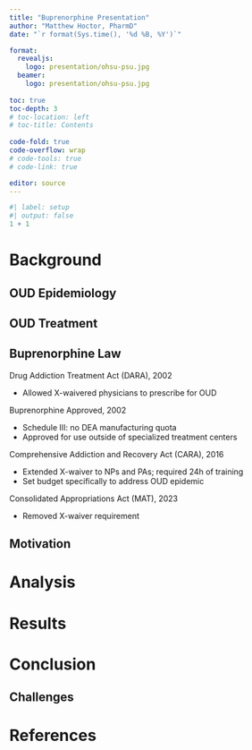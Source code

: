 ```yaml
---
title: "Buprenorphine Presentation"
author: "Matthew Hoctor, PharmD"
date: "`r format(Sys.time(), '%d %B, %Y')`"

format:
  revealjs:
    logo: presentation/ohsu-psu.jpg
  beamer:
    logo: presentation/ohsu-psu.jpg
  
toc: true
toc-depth: 3
# toc-location: left
# toc-title: Contents
  
code-fold: true
code-overflow: wrap
# code-tools: true
# code-link: true

editor: source
---
```


```r
#| label: setup
#| output: false
1 + 1
```

# Background

## OUD Epidemiology

## OUD Treatment

## Buprenorphine Law

Drug Addiction Treatment Act (DARA), 2002

-   Allowed X-waivered physicians to prescribe for OUD

Buprenorphine Approved, 2002

-   Schedule III: no DEA manufacturing quota
-   Approved for use outside of specialized treatment centers

Comprehensive Addiction and Recovery Act (CARA), 2016

-   Extended X-waiver to NPs and PAs; required 24h of training
-   Set budget specifically to address OUD epidemic

Consolidated Appropriations Act (MAT), 2023

-   Removed X-waiver requirement

## Motivation

# Analysis

# Results

# Conclusion

## Challenges

# References
